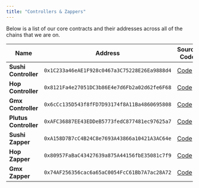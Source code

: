 ```yaml
---
title: "Controllers & Zappers"
---
```


Below is a list of our core contracts and their addresses across all of the chains that we are on.

| Name                  | Address                                      | Source Code                                                                                                                      | Explorer                                                                                 |
| --------------------- | -------------------------------------------- | -------------------------------------------------------------------------------------------------------------------------------- | ---------------------------------------------------------------------------------------- |
| **Sushi Controller**  | `0x1C233a46eAE1F928c0467a3C75228E26Ea9888d4` | [Code](https://github.com/Contrax-co/contrax-smart-contracts/blob/main/contracts/controllers/sushi-controller.sol)               | [Link](https://arbiscan.io/address/0x1C233a46eAE1F928c0467a3C75228E26Ea9888d4#contracts) |
| **Hop Controller**    | `0x8121Fa4e27051DC3b86E4e7d6Fb2a02d62fe6F68` | [Code](https://github.com/Contrax-co/contrax-smart-contracts/blob/main/contracts/controllers/hop-controller.sol)                 | [Link](https://arbiscan.io/address/0x8121Fa4e27051DC3b86E4e7d6Fb2a02d62fe6F68#code)      |
| **Gmx Controller**    | `0x6cCc135D543f8fFD7D93174f8A11Ba4860695808` | [Code](https://github.com/Contrax-co/contrax-smart-contracts/blob/main/contracts/controllers/gmx-controller.sol)                 | [Link](https://arbiscan.io/address/0x6cCc135D543f8fFD7D93174f8A11Ba4860695808#code)      |
| **Plutus Controller** | `0xAFC36887EE43EDDeB5773fedC877481ec97625a7` | [Code](https://github.com/Contrax-co/contrax-smart-contracts/blob/main/contracts/controllers/plutus-controller.sol)              | [Link](https://arbiscan.io/address/0xAFC36887EE43EDDeB5773fedC877481ec97625a7#code)      |
| **Sushi Zapper**      | `0xA158D7B7cC4B24C8e7693A43866a10421A3AC64e` | [Code](https://github.com/Contrax-co/contrax-smart-contracts/blob/main/contracts/zapper/vault-zapper-1.sol)                      | [Link](https://arbiscan.io/address/0xA158D7B7cC4B24C8e7693A43866a10421A3AC64e#code)      |
| **Hop Zapper**        | `0x80957FaBaC43427639a875A44156fbE35081c7f9` | [Code](https://github.com/Contrax-co/contrax-smart-contracts/blob/main/contracts/strategies/hop/hop-zapper/hop-vault-zapper.sol) | [Link](https://arbiscan.io/address/0x80957FaBaC43427639a875A44156fbE35081c7f9#code)      |
| **Gmx Zapper**        | `0x74AF256356cac6a65aC0054FcC61Bb7A7ac28A72` | [Code](https://github.com/Contrax-co/contrax-smart-contracts/blob/main/contracts/strategies/gmx/gmx-zapper/gmx-vault-zapper.sol) | [Link](https://arbiscan.io/address/0x74AF256356cac6a65aC0054FcC61Bb7A7ac28A72#code)      |
